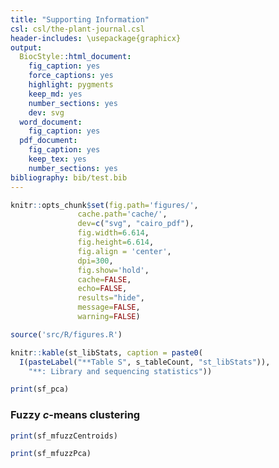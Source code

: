```yaml
---
title: "Supporting Information"
csl: csl/the-plant-journal.csl
header-includes: \usepackage{graphicx}
output:
  BiocStyle::html_document:
    fig_caption: yes
    force_captions: yes
    highlight: pygments
    keep_md: yes
    number_sections: yes
    dev: svg
  word_document:
    fig_caption: yes
  pdf_document:
    fig_caption: yes
    keep_tex: yes
    number_sections: yes
bibliography: bib/test.bib
---
```


```r

knitr::opts_chunk$set(fig.path='figures/',
               cache.path='cache/',
               dev=c("svg", "cairo_pdf"),
               fig.width=6.614,
               fig.height=6.614,
               fig.align = 'center',
               dpi=300,
               fig.show='hold',
               cache=FALSE,
               echo=FALSE,
               results="hide",
               message=FALSE,
               warning=FALSE)

source('src/R/figures.R')

```

``` r
knitr::kable(st_libStats, caption = paste0(
  I(pasteLabel("**Table S", s_tableCount, "st_libStats")),
    "**: Library and sequencing statistics"))
```

```r
print(sf_pca)
```

### Fuzzy *c*-means clustering

```r
print(sf_mfuzzCentroids)

print(sf_mfuzzPca)
```

